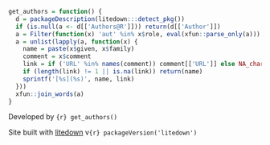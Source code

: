 ```r
get_authors = function() {
  d = packageDescription(litedown:::detect_pkg())
  if (is.null(a <- d[['Authors@R']])) return(d[['Author']])
  a = Filter(function(x) 'aut' %in% x$role, eval(xfun::parse_only(a)))
  a = unlist(lapply(a, function(x) {
    name = paste(x$given, x$family)
    comment = x$comment
    link = if ('URL' %in% names(comment)) comment[['URL']] else NA_character_
    if (length(link) != 1 || is.na(link)) return(name)
    sprintf('[%s](%s)', name, link)
  }))
  xfun::join_words(a)
}
```

::: flex-col
Developed by `{r} get_authors()`

Site built with [litedown](https://github.com/yihui/litedown) v`{r} packageVersion('litedown')`
:::
